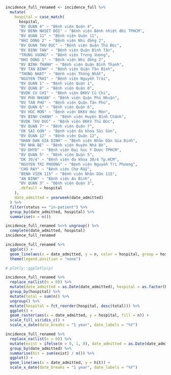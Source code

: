 ```r
incidence_full_renamed <- incidence_full %>%
  mutate(
    hospital = case_match(
      hospital,
      "BV QUAN 4" ~ "Bệnh viện Quận 4",
      "BV BENH NHIET DOI" ~ "Bênh viện Bệnh nhiệt đới TPHCM",
      "BV QUAN 11" ~ "Bệnh viện Quận 11",
      "NHI DONG 2" ~ "Bệnh viện Nhi đồng 2",
      "BV QUAN THU DUC" ~ "Bệnh viện Quận Thủ Đức",
      "BV BINH TAN" ~ "Bệnh viện Quận Bình Tân",
      "TRUNG VUONG" ~ "Bệnh viện Trưng Vương",
      "NHI DONG 1" ~ "Bệnh viện Nhi đồng 2",
      "BV BINH THANH" ~ "Bệnh viện Quận Bình Thạnh",
      "BV TAN BINH" ~ "Bệnh viện Quận Tân Bình",
      "THONG NHAT" ~ "Bệnh viện Thống Nhất",
      "NGUYEN TRAI" ~ "Bệnh viện Nguyễn Trãi",
      "BV QUAN 1" ~ "Bệnh viện Quận 1",
      "BV QUAN 8" ~ "Bệnh viện Quận 8",
      "BVDK CU CHI" ~ "Bệnh viện ĐKKV Củ Chi",
      "BV PHU NHUAN" ~ "Bệnh viện Quận Phú Nhuận",
      "BV TAN PHU" ~ "Bệnh viện Quận Tân Phú",
      "BV QUAN 6" ~ "Bệnh viện Quận 6",
      "BV HOC MON" ~ "Bệnh viện ĐKKV Hóc Môn",
      "BV BINH CHANH" ~ "Bệnh viện Huyện Bình Chánh",
      "BVDK THU DUC" ~ "Bệnh viện ĐKKV Thủ Đức",
      "BV QUAN 7" ~ "Bệnh viện Quận 7",
      "DK SAI GON" ~ "Bệnh viện đa khoa Sài Gòn",
      "BV QUAN 12" ~ "Bệnh viện Quận 12",
      "NHAN DAN GIA DINH" ~ "Bệnh viện Nhân Dân Gia Định",
      "BV NHA BE" ~ "Bệnh viện Huyện Nhà Bè",
      "BV DHYD" ~ "Bệnh viện Đại học Y Dược TPHCM",
      "BV QUAN 5" ~ "Bệnh viện Quận 5",
      "DK 30/4" ~ "Bệnh viện đa khoa 30/4 Tp.HCM",
      "NGUYEN TRI PHUONG" ~ "Bệnh viện Nguyễn Tri Phương",
      "CHO RAY" ~ "Bệnh viện Chợ Rẫy",
      "BENH VIEN 115" ~ "Bệnh viện Nhân Dân 115",
      "AN BINH" ~ "Bệnh viện An Bình",
      "BV QUAN 3" ~ "Bệnh viện Quận 3",
      .default = hospital
    ),
    date_admitted = yearweek(date_admitted)
  ) %>%
  filter(status == "in-patient") %>%
  group_by(date_admitted, hospital) %>%
  summarise(n = n())

incidence_full_renamed %<>% ungroup() %>%
  complete(date_admitted, hospital)
incidence_full_renamed
```


```r
incidence_full_renamed %>%
  ggplot() +
  geom_line(aes(x = date_admitted, y = n, color = hospital, group = hospital)) +
  theme(legend.position = "none")

# plotly::ggplotly(p)
```


```r
incidence_full_renamed %>%
  replace_na(list(n = 0)) %>%
  mutate(date_admitted = as.Date(date_admitted), hospital = as.factor(hospital)) %>%
  group_by(hospital) %>%
  mutate(total = sum(n)) %>%
  ungroup() %>%
  mutate(hospital = fct_reorder(hospital, desc(total))) %>%
  ggplot() +
  geom_raster(aes(x = date_admitted, y = hospital, fill = n)) +
  scale_fill_viridis_c() +
  scale_x_date(date_breaks = "1 year", date_labels = "%Y")
```


```r
incidence_full_renamed %>%
  replace_na(list(n = 0)) %>%
  mutate(exist = ifelse(n > 0, 1, 0), date_admitted = as.Date(date_admitted)) %>%
  group_by(date_admitted) %>%
  summarise(hit = sum(exist) / n()) %>%
  ggplot() +
  geom_line(aes(x = date_admitted, y = hit)) +
  scale_x_date(date_breaks = "1 year", date_labels = "%Y")
```
